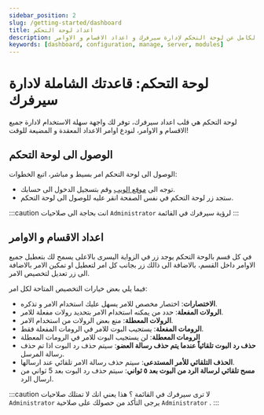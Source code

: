```yaml
---
sidebar_position: 2
slug: /getting-started/dashboard
title: اعداد لوحة التحكم
description: دليلك الكامل عن لوحة التحكم لإدارة سيرفرك و اعداد الاقسام و الاوامر.
keywords: [dashboard, configuration, manage, server, modules]
---
```


# لوحة التحكم: قاعدتك الشاملة لادارة سيرفرك

لوحة التحكم هي قلب اعداد سيرفرك، توفر لك واجهة سهلة الاستخدام لادارة جميع الاقسام و الاوامر، لنودع اوامر الاعداد المعقدة و المضيعة للوقت!

## الوصول الى لوحة التحكم

الوصول الى لوحة التحكم امر بسيط و مباشر، اتبع الخطوات:
- توجه الى [موقع الويب](https://probot.io/) وقم بتسجيل الدخول الى حسابك.
- ستجد زر لوحة التحكم في نفس الصفحة انقر عليه للوصول الى لوحة التحكم.

:::caution
انت بحاجة الى صلاحيات `Administrator` لرؤية سيرفرك في القائمة
:::

## اعداد الاقسام و الاوامر

في كل قسم بالوحة التحكم يوجد زر في الزواية اليسرى بالاعلى يسمح لك بتعطيل جميع الاوامر داخل القسم، بالاضافة الى ذالك زر بجانب كل امر لتعطيل او تمكين الامر بالاضافة الى زر تعديل لتخصيص الامر.

فيما يلي بعض خيارات التخصيص المتاحة لكل امر:
- **الاختصارات**: اختصار مخصص للامر يسهل عليك استخدام الامر و تذكره.
- **الرولات المفعلة**: حدد من يمكنه استخدام الامر بتحديد رولات مفعلة للامر.
- **الرولات المعطلة**: منع بعض الرولات من استخدام الامر.
- **الرومات المفعلة**: يستجيب البوت للامر في الرومات المفعلة فقط.
- **الرومات المعطلة**: لن يستجيب البوت للامر في الرومات المعطلة
- **حذف رد البوت تلقائياً عندما يتم حذف رسالة العضو**: سيتم حذف رد البوت اذا تم حذف رسالة المرسل.
- **الحذف التلقائي للأمر المستدعى**: سيتم حذف رسالة الامر تلقائي عند ارسالها.
- **مسح تلقائي لرسالة الرد من البوت بعد ٥ ثواني**: سيتم حذف رد البوت بعد 5 ثواني من ارسال الرد.

:::caution
لا ترى سيرفرك في القائمة ؟ هذا يعني انك لا تمتلك صلاحيات `Administrator`
يرجى التأكد من حصولك على صلاحية `Administrator` .
:::
